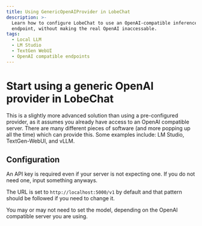 ```yaml
---
title: Using GenericOpenAIProvider in LobeChat
description: >-
  Learn how to configure LobeChat to use an OpenAI-compatible inference
  endpoint, without making the real OpenAI inaccessable.
tags:
  - Local LLM
  - LM Studio
  - TextGen WebUI
  - OpenAI compatible endpoints
---
```


# Start using a generic OpenAI provider in LobeChat

This is a slightly more advanced solution than using a pre-configured provider, as it assumes you already have access to an OpenAI compatible server. There are many different pieces of software (and more popping up all the time) which can provide this. Some examples include: LM Studio, TextGen-WebUI, and vLLM.

## Configuration
<Steps>
An API key is required even if your server is not expecting one. If you do not need one, input something anyways.

The URL is set to `http://localhost:5000/v1` by default and that pattern should be followed if you need to change it.

You may or may not need to set the model, depending on the OpenAI compatible server you are using.

</Steps>
